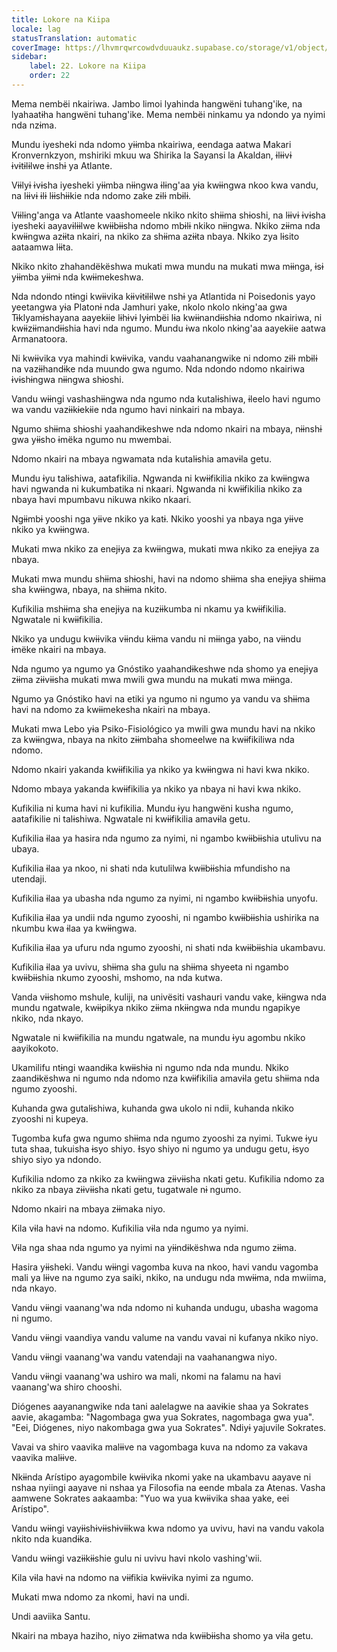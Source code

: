 ```yaml
---
title: Lokore na Kiipa
locale: lag
statusTranslation: automatic
coverImage: https://lhvmrqwrcowdvduuaukz.supabase.co/storage/v1/object/public/strapi-uploads/small_cover-educacion-fundamental.webp-2d51a7828a2b1309555be27f7e2a61a0.webp
sidebar:
    label: 22. Lokore na Kiipa
    order: 22
---
```

Mema nembëi nkairiwa. Jambo limoi lyahinda hangwëni tuhang'ike, na lyahaatɨha hangwëni tuhang'ike. Mema nembëi ninkamu ya ndondo ya nyimi nda nzɨma.

Mundu iyesheki nda ndomo yɨɨmba nkairiwa, eendaga aatwa Makari Kronvernkzyon, mshiriki mkuu wa Shirika la Sayansi la Akaldan, ɨlɨɨvɨ ɨvɨtɨlɨlwe ɨnshɨ ya Atlante.

Vɨɨlyɨ ɨvɨsha iyesheki yɨɨmba nɨɨngwa ɨlɨng'aa yɨa kwɨɨngwa nkoo kwa vandu, na lɨɨvɨ ɨlɨ lɨɨshɨɨkie nda ndomo zake zɨlɨ mbɨlɨ.

Vɨɨlɨng'anga va Atlante vaashomeele nkiko nkito shɨɨma shɨoshi, na lɨɨvɨ ɨvɨsha iyesheki aayavɨlɨɨlwe kwɨɨbɨɨsha ndomo mbɨlɨ nkiko nɨɨngwa. Nkiko zɨɨma nda kwɨɨngwa azɨɨta nkairi, na nkiko za shɨɨma azɨɨta nbaya. Nkiko zya lɨsito aataamwa lɨɨta.

Nkiko nkito zhahandëkëshwa mukati mwa mundu na mukati mwa mɨɨnga, ɨsɨ yɨɨmba yɨɨmɨ nda kwɨɨmekeshwa.

Nda ndondo ntɨngi kwɨɨvika kɨɨvɨtɨlɨlwe nshɨ ya Atlantida ni Poisedonis yayo yeetangwa yɨa Platonɨ nda Jamhuri yake, nkolo nkolo nkɨng'aa gwa Tɨklyamɨshayana aayekɨie lɨhɨvɨ lyɨmbëi lɨa kwɨɨnandɨɨshɨa ndomo nkairiwa, ni kwɨɨzɨɨmandɨɨshia havi nda ngumo. Mundu ɨwa nkolo nkɨng'aa aayekɨie aatwa Armanatoora.

Ni kwɨɨvika vya mahindi kwɨɨvika, vandu vaahanangwike ni ndomo zɨlɨ mbɨlɨ na vazɨɨhandɨke nda muundo gwa ngumo. Nda ndondo ndomo nkairiwa ɨvɨshɨngwa nɨɨngwa shɨoshi.

Vandu wɨɨngi vashashɨɨngwa nda ngumo nda kutalɨshiwa, ɨleelo havi ngumo wa vandu vazɨɨkɨekɨie nda ngumo havi ninkairi na mbaya.

Ngumo shɨɨma shɨoshi yaahandɨkeshwe nda ndomo nkairi na mbaya, nɨɨnshɨ gwa yɨɨsho ɨmëka ngumo nu mwembai.

Ndomo nkairi na mbaya ngwamata nda kutalɨshia amavɨla getu.

Mundu ɨyu talɨshiwa, aatafikilia. Ngwanda ni kwɨɨfikilia nkiko za kwɨɨngwa havi ngwanda ni kukumbatika ni nkaari. Ngwanda ni kwɨɨfikilia nkiko za nbaya havi mpumbavu nikuwa nkiko nkaari.

Ngɨɨmbɨ yooshi nga yɨɨve nkiko ya katɨ. Nkiko yooshi ya nbaya nga yɨɨve nkiko ya kwɨɨngwa.

Mukati mwa nkiko za enejɨya za kwɨɨngwa, mukati mwa nkiko za enejɨya za nbaya.

Mukati mwa mundu shɨɨma shɨoshi, havi na ndomo shɨɨma sha enejɨya shɨɨma sha kwɨɨngwa, nbaya, na shɨɨma nkito.

Kufikilia mshɨɨma sha enejɨya na kuzɨɨkumba ni nkamu ya kwɨɨfikilia. Ngwatale ni kwɨɨfikilia.

Nkiko ya undugu kwɨɨvika vɨɨndu kɨɨma vandu ni mɨɨnga yabo, na vɨɨndu ɨmëke nkairi na mbaya.

Nda ngumo ya ngumo ya Gnóstiko yaahandɨkeshwe nda shomo ya enejɨya zɨɨma zɨɨvɨɨsha mukati mwa mwili gwa mundu na mukati mwa mɨɨnga.

Ngumo ya Gnóstiko havi na etiki ya ngumo ni ngumo ya vandu va shɨɨma havi na ndomo za kwɨɨmekesha nkairi na mbaya.

Mukati mwa Lebo yɨa Psiko-Fisiológico ya mwili gwa mundu havi na nkiko za kwɨɨngwa, nbaya na nkito zɨɨmbaha shomeelwe na kwɨɨfikiliwa nda ndomo.

Ndomo nkairi yakanda kwɨɨfikilia ya nkiko ya kwɨɨngwa ni havi kwa nkiko.

Ndomo mbaya yakanda kwɨɨfikilia ya nkiko ya nbaya ni havi kwa nkiko.

Kufikilia ni kuma havi ni kufikilia. Mundu ɨyu hangwëni kusha ngumo, aatafikilie ni talɨshiwa. Ngwatale ni kwɨɨfikilia amavɨla getu.

Kufikilia ɨlaa ya hasira nda ngumo za nyimi, ni ngambo kwɨɨbɨɨshia utulivu na ubaya.

Kufikilia ɨlaa ya nkoo, ni shati nda kutulilwa kwɨɨbɨɨshia mfundisho na utendaji.

Kufikilia ɨlaa ya ubasha nda ngumo za nyimi, ni ngambo kwɨɨbɨɨshia unyofu.

Kufikilia ɨlaa ya undii nda ngumo zyooshi, ni ngambo kwɨɨbɨɨshia ushirika na nkumbu kwa ɨlaa ya kwɨɨngwa.

Kufikilia ɨlaa ya ufuru nda ngumo zyooshi, ni shati nda kwɨɨbɨɨshia ukambavu.

Kufikilia ɨlaa ya uvivu, shɨɨma sha gulu na shɨɨma shyeeta ni ngambo kwɨɨbɨɨshia nkumo zyooshi, mshomo, na nda kutwa.

Vanda vɨɨshomo mshule, kuliji, na univësiti vashauri vandu vake, kɨɨngwa nda mundu ngatwale, kwɨɨpikya nkiko zɨɨma nkɨɨngwa nda mundu ngapikye nkiko, nda nkayo.

Ngwatale ni kwɨɨfikilia na mundu ngatwale, na mundu ɨyu agombu nkiko aayikokoto.

Ukamilifu ntɨngi waandɨka kwɨɨshɨa ni ngumo nda nda mundu. Nkiko zaandɨkëshwa ni ngumo nda ndomo nza kwɨɨfikilia amavɨla getu shɨɨma nda ngumo zyooshi.

Kuhanda gwa gutalɨshiwa, kuhanda gwa ukolo ni ndii, kuhanda nkiko zyooshi ni kupeya.

Tugomba kufa gwa ngumo shɨɨma nda ngumo zyooshi za nyimi. Tukwe ɨyu tuta shaa, tukuisha ɨsyo shiyo. Ɨsyo shiyo ni ngumo ya undugu getu, ɨsyo shiyo siyo ya ndondo.

Kufikilia ndomo za nkiko za kwɨɨngwa zɨɨvɨɨsha nkati getu. Kufikilia ndomo za nkiko za nbaya zɨɨvɨɨsha nkati getu, tugatwale nɨ ngumo.

Ndomo nkairi na mbaya zɨɨmaka niyo.

Kila vɨla havɨ na ndomo. Kufikilia vɨla nda ngumo ya nyimi.

Vɨla nga shaa nda ngumo ya nyimi na yɨɨndɨkëshwa nda ngumo zɨɨma.

Hasira yɨɨsheki. Vandu wɨɨngi vagomba kuva na nkoo, havi vandu vagomba mali ya lɨɨve na ngumo zya saiki, nkiko, na undugu nda mwɨɨma, nda mwiima, nda nkayo.

Vandu vɨɨngi vaanang'wa nda ndomo ni kuhanda undugu, ubasha wagoma ni ngumo.

Vandu vɨɨngi vaandiya vandu valume na vandu vavai ni kufanya nkiko niyo.

Vandu vɨɨngi vaanang'wa vandu vatendaji na vaahanangwa niyo.

Vandu vɨɨngi vaanang'wa ushiro wa mali, nkomi na falamu na havi vaanang'wa shiro chooshi.

Diógenes aayanangwike nda tani aalelagwe na aavɨkie shaa ya Sokrates aavie, akagamba: "Nagombaga gwa yua Sokrates, nagombaga gwa yua". "Eei, Diógenes, niyo nakombaga gwa yua Sokrates". Ndiyɨ yajuvile Sokrates.

Vavai va shiro vaavika malɨɨve na vagombaga kuva na ndomo za vakava vaavika malɨɨve.

Nkɨɨnda Arístipo ayagombile kwɨɨvika nkomi yake na ukambavu aayave ni nshaa nyiingi aayave ni nshaa ya Filosofia na eende mbala za Atenas. Vasha aamwene Sokrates aakaamba: "Yuo wa yua kwɨɨvika shaa yake, eei Arístipo".

Vandu wɨɨngi vayɨɨshɨvɨɨshɨvɨɨkwa kwa ndomo ya uvivu, havi na vandu vakola nkito nda kuandɨka.

Vandu wɨɨngi vazɨɨkɨɨshie gulu ni uvivu havi nkolo vashing'wii.

Kila vɨla havɨ na ndomo na vɨɨfikia kwɨɨvika nyimi za ngumo.

Mukati mwa ndomo za nkomi, havi na undi.

Undi aaviika Santu.

Nkairi na mbaya haziho, niyo zɨɨmatwa nda kwɨɨbɨɨsha shomo ya vɨla getu.

